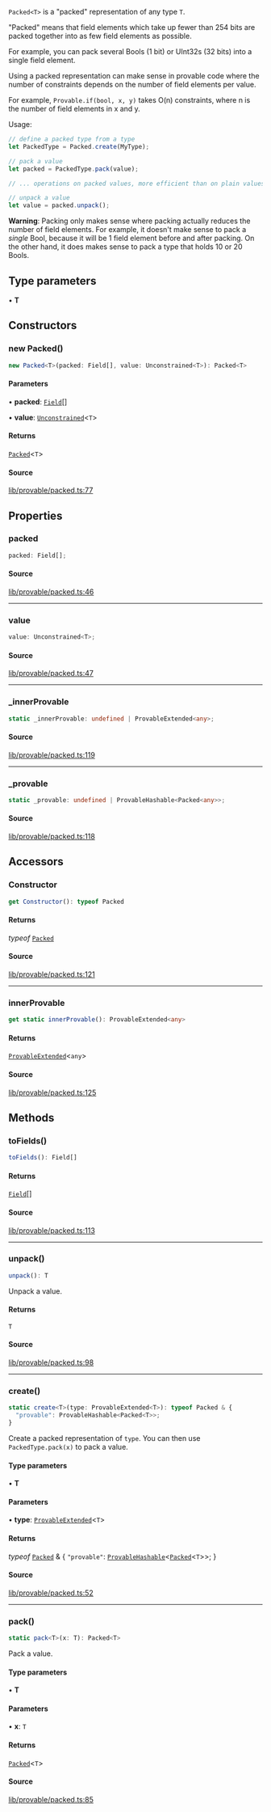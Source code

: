 `Packed<T>` is a "packed" representation of any type `T`.

"Packed" means that field elements which take up fewer than 254 bits are packed together into
as few field elements as possible.

For example, you can pack several Bools (1 bit) or UInt32s (32 bits) into a single field element.

Using a packed representation can make sense in provable code where the number of constraints
depends on the number of field elements per value.

For example, `Provable.if(bool, x, y)` takes O(n) constraints, where n is the number of field
elements in x and y.

Usage:

```ts
// define a packed type from a type
let PackedType = Packed.create(MyType);

// pack a value
let packed = PackedType.pack(value);

// ... operations on packed values, more efficient than on plain values ...

// unpack a value
let value = packed.unpack();
```

**Warning**: Packing only makes sense where packing actually reduces the number of field elements.
For example, it doesn't make sense to pack a _single_ Bool, because it will be 1 field element before
and after packing. On the other hand, it does makes sense to pack a type that holds 10 or 20 Bools.

## Type parameters

• **T**

## Constructors

### new Packed()

```ts
new Packed<T>(packed: Field[], value: Unconstrained<T>): Packed<T>
```

#### Parameters

• **packed**: [`Field`](Field.mdx)[]

• **value**: [`Unconstrained`](Unconstrained.mdx)\<`T`\>

#### Returns

[`Packed`](Packed.mdx)\<`T`\>

#### Source

[lib/provable/packed.ts:77](https://github.com/o1-labs/o1js/blob/3b1b22555bd0099419efc0703dfdb8b2eb7c3e6f/src/lib/provable/packed.ts#L77)

## Properties

### packed

```ts
packed: Field[];
```

#### Source

[lib/provable/packed.ts:46](https://github.com/o1-labs/o1js/blob/3b1b22555bd0099419efc0703dfdb8b2eb7c3e6f/src/lib/provable/packed.ts#L46)

***

### value

```ts
value: Unconstrained<T>;
```

#### Source

[lib/provable/packed.ts:47](https://github.com/o1-labs/o1js/blob/3b1b22555bd0099419efc0703dfdb8b2eb7c3e6f/src/lib/provable/packed.ts#L47)

***

### \_innerProvable

```ts
static _innerProvable: undefined | ProvableExtended<any>;
```

#### Source

[lib/provable/packed.ts:119](https://github.com/o1-labs/o1js/blob/3b1b22555bd0099419efc0703dfdb8b2eb7c3e6f/src/lib/provable/packed.ts#L119)

***

### \_provable

```ts
static _provable: undefined | ProvableHashable<Packed<any>>;
```

#### Source

[lib/provable/packed.ts:118](https://github.com/o1-labs/o1js/blob/3b1b22555bd0099419efc0703dfdb8b2eb7c3e6f/src/lib/provable/packed.ts#L118)

## Accessors

### Constructor

```ts
get Constructor(): typeof Packed
```

#### Returns

*typeof* [`Packed`](Packed.mdx)

#### Source

[lib/provable/packed.ts:121](https://github.com/o1-labs/o1js/blob/3b1b22555bd0099419efc0703dfdb8b2eb7c3e6f/src/lib/provable/packed.ts#L121)

***

### innerProvable

```ts
get static innerProvable(): ProvableExtended<any>
```

#### Returns

[`ProvableExtended`](../type-aliases/ProvableExtended.mdx)\<`any`\>

#### Source

[lib/provable/packed.ts:125](https://github.com/o1-labs/o1js/blob/3b1b22555bd0099419efc0703dfdb8b2eb7c3e6f/src/lib/provable/packed.ts#L125)

## Methods

### toFields()

```ts
toFields(): Field[]
```

#### Returns

[`Field`](Field.mdx)[]

#### Source

[lib/provable/packed.ts:113](https://github.com/o1-labs/o1js/blob/3b1b22555bd0099419efc0703dfdb8b2eb7c3e6f/src/lib/provable/packed.ts#L113)

***

### unpack()

```ts
unpack(): T
```

Unpack a value.

#### Returns

`T`

#### Source

[lib/provable/packed.ts:98](https://github.com/o1-labs/o1js/blob/3b1b22555bd0099419efc0703dfdb8b2eb7c3e6f/src/lib/provable/packed.ts#L98)

***

### create()

```ts
static create<T>(type: ProvableExtended<T>): typeof Packed & {
  "provable": ProvableHashable<Packed<T>>;
}
```

Create a packed representation of `type`. You can then use `PackedType.pack(x)` to pack a value.

#### Type parameters

• **T**

#### Parameters

• **type**: [`ProvableExtended`](../type-aliases/ProvableExtended.mdx)\<`T`\>

#### Returns

*typeof* [`Packed`](Packed.mdx) & \{
  `"provable"`: [`ProvableHashable`](../type-aliases/ProvableHashable.mdx)\<[`Packed`](Packed.mdx)\<`T`\>\>;
 \}

#### Source

[lib/provable/packed.ts:52](https://github.com/o1-labs/o1js/blob/3b1b22555bd0099419efc0703dfdb8b2eb7c3e6f/src/lib/provable/packed.ts#L52)

***

### pack()

```ts
static pack<T>(x: T): Packed<T>
```

Pack a value.

#### Type parameters

• **T**

#### Parameters

• **x**: `T`

#### Returns

[`Packed`](Packed.mdx)\<`T`\>

#### Source

[lib/provable/packed.ts:85](https://github.com/o1-labs/o1js/blob/3b1b22555bd0099419efc0703dfdb8b2eb7c3e6f/src/lib/provable/packed.ts#L85)
